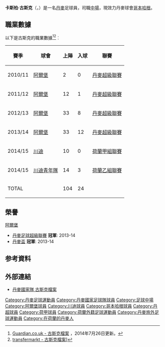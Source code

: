 {{blpsources|time=2013-10-18T23:02:42+00:00}}
{{expand|time=2013-10-18T23:02:42+00:00}}
{{noteTA
|G1=uefa
|T= zh-hk:卡斯柏·古斯克;
|1=zh-hk:卡斯柏;
|2=zh-hk:古斯克;
}}
{{Infobox Football biography 2
| playername          = 古斯克<br>''Kasper Kusk''
| image               = 
| dateofbirth         = {{birth date and age|1991|11|10}}
| cityofbirth         = 
| countryofbirth      = {{DEN}}
| height              = {{height|m=1.80}}
| position            = [[中場|中場]]
| currentclub         = {{flagicon|DEN}}[[哥本哈根足球會|哥本哈根]]
| clubnumber          = 17
| years1              = 2010–2014|clubs1 = {{flagicon|DEN}}[[阿爾堡足球會|阿爾堡]]    |caps1 = 80         |goals1 = 21
| years2              = 2014–2015|clubs2 = {{flagicon|NED}}[[川迪足球會|川迪]]        |caps2 = 10         |goals2 =  0
| years3              = 2014–2015|clubs3 = {{flagicon|NED}}[[川迪青年隊|川迪青年隊]]（借用）     |caps3 = 14         |goals3 =  3
| years4              = 2010–2014|clubs4 = {{flagicon|DEN}}[[哥本哈根足球會|哥本哈根]]|caps4 =            |goals4 = 
| nationalyears1      = 2010      |nationalteam1 = 丹麥U20                             | nationalcaps1 = 3 |nationalgoals1 = 0
| nationalyears2      = 2012      |nationalteam2 = [[丹麥21歲以下國家足球隊|丹麥U21]]  | nationalcaps2 = 6 |nationalgoals2 = 0
| nationalyears3      = 2013–    |nationalteam3 = {{fb|DEN}}                          | nationalcaps3 = 8 |nationalgoals3 = 0
| pcupdate            = 2015年6月19日
| ntupdate            = 2015年6月19日
}}
'''卡斯柏·古斯克'''（'''{{lang-da|Kasper Kusk Vangsgaard}}'''，{{bd|1991年|11月10日|}}）是一名[[丹麥|丹麥]]足球員，司職[[中場|中場]]，現效力丹麥球會[[哥本哈根足球會|哥本哈根]]。


==職業數據==
以下是古斯克的職業數據<ref>[http://guardian.touch-line.com/?Lang=0&CTID=10&CPID=14&pStr=Player&PLID=221356&TEID=373  Guardian.co.uk - 古斯克檔案] {{Wayback|url=http://guardian.touch-line.com/?Lang=0&CTID=10&CPID=14&pStr=Player&PLID=221356&TEID=373 |date=20131019131230 }}{{en}}，2014年7月26日更新。</ref><ref>[http://www.transfermarkt.dk/kasper-kusk/profil/spieler/102134 {{Wayback|url=http://www.transfermarkt.dk/kasper-kusk/profil/spieler/102134 |date=20191130065555 }} transfermarkt - 古斯克檔案]]{{en}}</ref>︰
{| class="wikitable"
|-
! 賽季 !! 球會 !! 上陣 !! 入球 !! 聯賽  
|-  
| 2010/11 || {{flagicon|Denmark}} [[阿爾堡足球會|阿爾堡]] || {{0}}{{0}}2 || {{0}}{{0}}0 || [[丹麥超級聯賽|丹麥超級聯賽]]
|-  
| 2011/12 || {{flagicon|Denmark}} [[阿爾堡足球會|阿爾堡]] || {{0}}12 || {{0}}{{0}}1 || [[丹麥超級聯賽|丹麥超級聯賽]]
|-  
| 2012/13 || {{flagicon|Denmark}} [[阿爾堡足球會|阿爾堡]] || {{0}}33 || {{0}}{{0}}8 || [[丹麥超級聯賽|丹麥超級聯賽]]
|-  
| 2013/14 || {{flagicon|Denmark}} [[阿爾堡足球會|阿爾堡]] || {{0}}33 || {{0}}12 || [[丹麥超級聯賽|丹麥超級聯賽]]
|-  
| 2014/15 || {{flagicon|Netherlands}} [[川迪足球會|川迪]] || {{0}}10 || {{0}}{{0}}0 || [[荷蘭甲組聯賽|荷蘭甲組聯賽]]
|-  
| 2014/15 || {{flagicon|Netherlands}} [[川迪青年隊|川迪青年隊]] || {{0}}14 || {{0}}{{0}}3 || [[荷蘭乙組聯賽|荷蘭乙組聯賽]]
|-  
! colspan=2 |TOTAL  
! 104  
! 24  
!  
|}

== 榮譽 ==
;[[阿爾堡足球會|阿爾堡]]
* [[丹麥足球超級聯賽|丹麥足球超級聯賽]] '''冠軍''': 2013-14
* [[丹麥盃|丹麥盃]] '''冠軍''': 2013-14


== 参考資料 ==
{{reflist}}

== 外部連結 ==
* [http://www.dbu.dk/landshold/landsholdsdatabasen/LBasePlayerInfo.aspx?playerid=6846 丹麥國家隊 古斯克檔案]{{Wayback|url=http://www.dbu.dk/landshold/landsholdsdatabasen/LBasePlayerInfo.aspx?playerid=6846 |date=20170808120606 }}

{{DEFAULTSORT:Kusk, Kasper}}
[[Category:丹麥足球運動員|Category:丹麥足球運動員]]
[[Category:丹麥國家足球隊球員|Category:丹麥國家足球隊球員]]
[[Category:足球中場|Category:足球中場]]
[[Category:阿爾堡球員|Category:阿爾堡球員]]
[[Category:川迪球員|Category:川迪球員]]
[[Category:哥本哈根球員|Category:哥本哈根球員]]
[[Category:丹超球員|Category:丹超球員]]
[[Category:荷甲球員|Category:荷甲球員]]
[[Category:荷蘭外籍足球運動員|Category:荷蘭外籍足球運動員]]
[[Category:丹麥旅外足球運動員|Category:丹麥旅外足球運動員]]
[[Category:在荷蘭的丹麥人|Category:在荷蘭的丹麥人]]